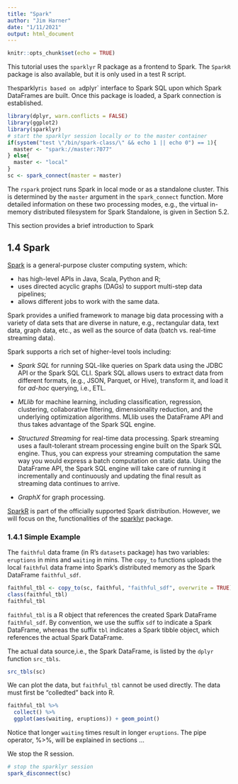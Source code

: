 ```yaml
---
title: "Spark"
author: "Jim Harner"
date: "1/11/2021"
output: html_document
---
```


```r
knitr::opts_chunk$set(echo = TRUE)
```

This tutorial uses the `sparklyr` R package as a frontend to Spark. The `SparkR` package is also available, but it is only used in a test R script.

`The`sparklyr` is based on a `dplyr` interface to Spark SQL upon which Spark DataFrames are built. Once this package is loaded, a Spark connection is established.

```r
library(dplyr, warn.conflicts = FALSE)
library(ggplot2)
library(sparklyr)
# start the sparklyr session locally or to the master container
if(system("test \"/bin/spark-class/\" && echo 1 || echo 0") == 1){
  master <- "spark://master:7077"
} else{
  master <- "local"
}
sc <- spark_connect(master = master)
```
The `rspark` project runs Spark in local mode or as a standalone cluster. This is determined by the `master` argument in the `spark_connect` function. More detailed information on these two processing modes, e.g., the virtual in-memory distributed filesystem for Spark Standalone, is given in Section 5.2.

This section provides a brief introduction to Spark

## 1.4 Spark

[Spark](http://spark.apache.org/docs/latest/programming-guide.html#overview) is a general-purpose cluster computing system, which:

* has high-level APIs in Java, Scala, Python and R;  
* uses directed acyclic graphs (DAGs) to support multi-step data pipelines;
* allows different jobs to work with the same data.

Spark provides a unified framework to manage big data processing with a variety of data sets that are diverse in nature, e.g., rectangular data, text data, graph data, etc., as well as the source of data (batch vs. real-time streaming data).

Spark supports a rich set of higher-level tools including:   

* *Spark SQL* for running SQL-like queries on Spark data using the JDBC API or the Spark SQL CLI. Spark SQL allows users to extract data from different formats, (e.g., JSON, Parquet, or Hive), transform it, and load it for *ad-hoc* querying, i.e., ETL.

* *MLlib* for machine learning, including classification, regression, clustering, collaborative filtering, dimensionality reduction, and the underlying optimization algorithms. MLlib uses the DataFrame API and thus takes advantage of the Spark SQL engine.

* *Structured Streaming* for real-time data processing. Spark streaming uses a fault-tolerant stream processing engine built on the Spark SQL engine. Thus, you can express your streaming computation the same way you would express a batch computation on static data. Using the DataFrame API, the Spark SQL engine will take care of running it incrementally and continuously and updating the final result as streaming data continues to arrive. 
  
* *GraphX* for graph processing.

[SparkR](https://spark.apache.org/docs/latest/sparkr.html) is part of the officially supported Spark distribution. However, we will focus on the, functionalities of the [sparklyr](https://spark.rstudio.com) package.

### 1.4.1 Simple Example

The `faithful` data frame (in R's `datasets` package) has two variables: `eruptions` in mins and `waiting` in mins. The `copy_to` functions uploads the local `faithful` data frame into Spark's distributed memory as the Spark DataFrame `faithful_sdf`.
```r
faithful_tbl <- copy_to(sc, faithful, "faithful_sdf", overwrite = TRUE)
class(faithful_tbl)
faithful_tbl
```

`faithful_tbl` is a R object that references the created Spark DataFrame `faithful_sdf`. By convention, we use the suffix `sdf` to indicate a Spark DataFrame, whereas the suffix `tbl` indicates a Spark tibble object, which references the actual Spark DataFrame. 

The actual data source,i.e., the Spark DataFrame, is listed by the `dplyr` function `src_tbls`.
```r
src_tbls(sc)
```

We can plot the data, but `faithful_tbl` cannot be used directly. The data must first be "colledted" back into R.
```r
faithful_tbl %>%
  collect() %>%
  ggplot(aes(waiting, eruptions)) + geom_point()
```
Notice that longer `waiting` times result in longer `eruptions`. The pipe operator, %>%, will be explained in sections ...

We stop the R session.
```r
# stop the sparklyr session
spark_disconnect(sc)
```


